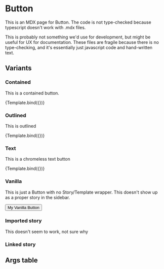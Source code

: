 
<Meta title="Buttons/Button (MDX)" component={Button} />

# Button

This is an MDX page for Button. The code is not type-checked because typescript doesn't work with .mdx files.

This is probably not something we'd use for development, but might be useful for UX for documentation. These files are fragile because there is no type-checking, and it's essentially just javascript code and hand-written text.


## Variants

### Contained

This is a contained button.

<Canvas>
  <Story name="Contained" args={{ variant: 'contained' }}>{Template.bind({})}</Story>
</Canvas>

### Outlined

This is outlined

<Canvas>
  <Story name="Outlined" args={{ variant: 'outlined' }}>{Template.bind({})}</Story>
</Canvas>

### Text

This is a chromeless text button

<Canvas>
  <Story name="Text" args={{ variant: 'text' }}>{Template.bind({})}</Story>
</Canvas>

### Vanilla

This is just a Button with no Story/Template wrapper. This doesn't show up as a proper story in the sidebar.

<Canvas>
  <Button variant='contained' color='secondary'>My Vanilla Button</Button>
</Canvas>

### Imported story

This doesn't seem to work, not sure why

<Canvas>
  <Story name="Imported Default">
    <Default />
  </Story>
</Canvas>

<Canvas>
  <Default />
</Canvas>

### Linked story

<Story id="buttons-button--default" />

## Args table

<ArgsTable of={Button} />
